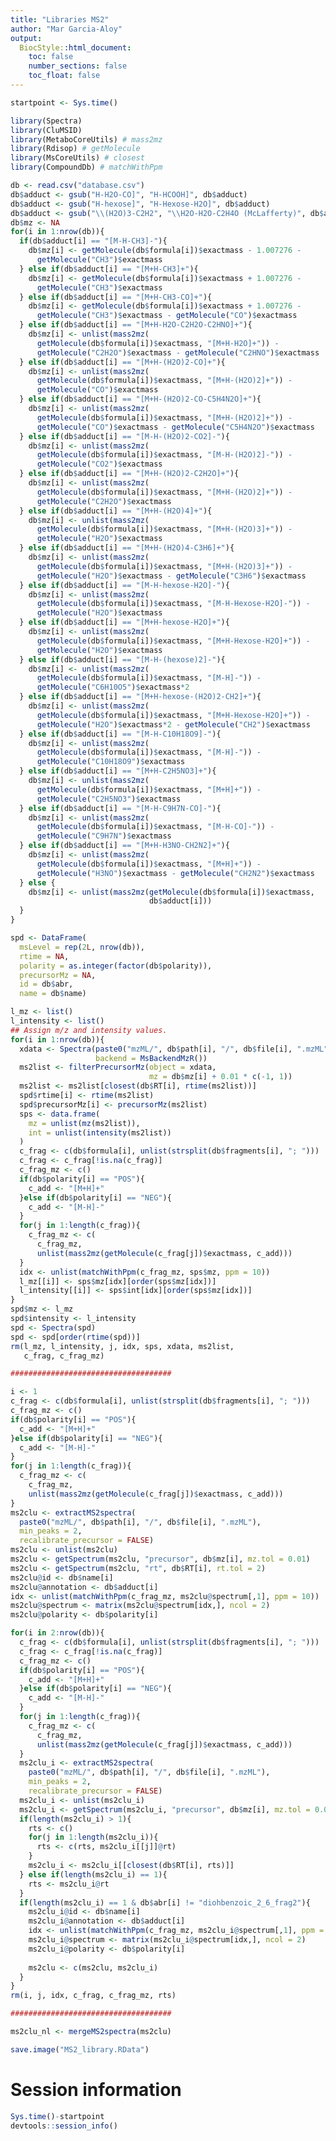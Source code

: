 ```yaml
---
title: "Libraries MS2"
author: "Mar Garcia-Aloy"
output: 
  BiocStyle::html_document:
    toc: false
    number_sections: false
    toc_float: false
---
```


```r
startpoint <- Sys.time()
```

```r
library(Spectra)
library(CluMSID)
library(MetaboCoreUtils) # mass2mz
library(Rdisop) # getMolecule
library(MsCoreUtils) # closest
library(CompoundDb) # matchWithPpm 

db <- read.csv("database.csv")
db$adduct <- gsub("H-H2O-CO]", "H-HCOOH]", db$adduct)
db$adduct <- gsub("H-hexose]", "H-Hexose-H2O]", db$adduct)
db$adduct <- gsub("\\(H2O)3-C2H2", "\\H2O-H2O-C2H4O (McLafferty)", db$adduct)
db$mz <- NA
for(i in 1:nrow(db)){
  if(db$adduct[i] == "[M-H-CH3]-"){
    db$mz[i] <- getMolecule(db$formula[i])$exactmass - 1.007276 -
      getMolecule("CH3")$exactmass
  } else if(db$adduct[i] == "[M+H-CH3]+"){
    db$mz[i] <- getMolecule(db$formula[i])$exactmass + 1.007276 -
      getMolecule("CH3")$exactmass
  } else if(db$adduct[i] == "[M+H-CH3-CO]+"){
    db$mz[i] <- getMolecule(db$formula[i])$exactmass + 1.007276 -
      getMolecule("CH3")$exactmass - getMolecule("CO")$exactmass
  } else if(db$adduct[i] == "[M+H-H2O-C2H2O-C2HNO]+"){
    db$mz[i] <- unlist(mass2mz(
      getMolecule(db$formula[i])$exactmass, "[M+H-H2O]+")) - 
      getMolecule("C2H2O")$exactmass - getMolecule("C2HNO")$exactmass
  } else if(db$adduct[i] == "[M+H-(H2O)2-CO]+"){
    db$mz[i] <- unlist(mass2mz(
      getMolecule(db$formula[i])$exactmass, "[M+H-(H2O)2]+")) - 
      getMolecule("CO")$exactmass
  } else if(db$adduct[i] == "[M+H-(H2O)2-CO-C5H4N2O]+"){
    db$mz[i] <- unlist(mass2mz(
      getMolecule(db$formula[i])$exactmass, "[M+H-(H2O)2]+")) - 
      getMolecule("CO")$exactmass - getMolecule("C5H4N2O")$exactmass
  } else if(db$adduct[i] == "[M-H-(H2O)2-CO2]-"){
    db$mz[i] <- unlist(mass2mz(
      getMolecule(db$formula[i])$exactmass, "[M-H-(H2O)2]-")) -
      getMolecule("CO2")$exactmass
  } else if(db$adduct[i] == "[M+H-(H2O)2-C2H2O]+"){
    db$mz[i] <- unlist(mass2mz(
      getMolecule(db$formula[i])$exactmass, "[M+H-(H2O)2]+")) - 
      getMolecule("C2H2O")$exactmass
  } else if(db$adduct[i] == "[M+H-(H2O)4]+"){
    db$mz[i] <- unlist(mass2mz(
      getMolecule(db$formula[i])$exactmass, "[M+H-(H2O)3]+")) - 
      getMolecule("H2O")$exactmass
  } else if(db$adduct[i] == "[M+H-(H2O)4-C3H6]+"){
    db$mz[i] <- unlist(mass2mz(
      getMolecule(db$formula[i])$exactmass, "[M+H-(H2O)3]+")) - 
      getMolecule("H2O")$exactmass - getMolecule("C3H6")$exactmass
  } else if(db$adduct[i] == "[M-H-hexose-H2O]-"){
    db$mz[i] <- unlist(mass2mz(
      getMolecule(db$formula[i])$exactmass, "[M-H-Hexose-H2O]-")) - 
      getMolecule("H2O")$exactmass
  } else if(db$adduct[i] == "[M+H-hexose-H2O]+"){
    db$mz[i] <- unlist(mass2mz(
      getMolecule(db$formula[i])$exactmass, "[M+H-Hexose-H2O]+")) - 
      getMolecule("H2O")$exactmass
  } else if(db$adduct[i] == "[M-H-(hexose)2]-"){
    db$mz[i] <- unlist(mass2mz(
      getMolecule(db$formula[i])$exactmass, "[M-H]-")) - 
      getMolecule("C6H10O5")$exactmass*2
  } else if(db$adduct[i] == "[M+H-hexose-(H2O)2-CH2]+"){
    db$mz[i] <- unlist(mass2mz(
      getMolecule(db$formula[i])$exactmass, "[M+H-Hexose-H2O]+")) - 
      getMolecule("H2O")$exactmass*2 - getMolecule("CH2")$exactmass
  } else if(db$adduct[i] == "[M-H-C10H18O9]-"){
    db$mz[i] <- unlist(mass2mz(
      getMolecule(db$formula[i])$exactmass, "[M-H]-")) - 
      getMolecule("C10H18O9")$exactmass
  } else if(db$adduct[i] == "[M+H-C2H5NO3]+"){
    db$mz[i] <- unlist(mass2mz(
      getMolecule(db$formula[i])$exactmass, "[M+H]+")) - 
      getMolecule("C2H5NO3")$exactmass
  } else if(db$adduct[i] == "[M-H-C9H7N-CO]-"){
    db$mz[i] <- unlist(mass2mz(
      getMolecule(db$formula[i])$exactmass, "[M-H-CO]-")) - 
      getMolecule("C9H7N")$exactmass
  } else if(db$adduct[i] == "[M+H-H3NO-CH2N2]+"){
    db$mz[i] <- unlist(mass2mz(
      getMolecule(db$formula[i])$exactmass, "[M+H]+")) - 
      getMolecule("H3NO")$exactmass - getMolecule("CH2N2")$exactmass
  } else {
    db$mz[i] <- unlist(mass2mz(getMolecule(db$formula[i])$exactmass, 
                               db$adduct[i]))
  }
}

spd <- DataFrame(
  msLevel = rep(2L, nrow(db)),
  rtime = NA,
  polarity = as.integer(factor(db$polarity)),
  precursorMz = NA,
  id = db$abr,
  name = db$name)

l_mz <- list()
l_intensity <- list()
## Assign m/z and intensity values.
for(i in 1:nrow(db)){
  xdata <- Spectra(paste0("mzML/", db$path[i], "/", db$file[i], ".mzML"), 
                   backend = MsBackendMzR())
  ms2list <- filterPrecursorMz(object = xdata, 
                               mz = db$mz[i] + 0.01 * c(-1, 1))
  ms2list <- ms2list[closest(db$RT[i], rtime(ms2list))]
  spd$rtime[i] <- rtime(ms2list)
  spd$precursorMz[i] <- precursorMz(ms2list)
  sps <- data.frame(
    mz = unlist(mz(ms2list)),
    int = unlist(intensity(ms2list))
  )
  c_frag <- c(db$formula[i], unlist(strsplit(db$fragments[i], "; ")))
  c_frag <- c_frag[!is.na(c_frag)]
  c_frag_mz <- c()
  if(db$polarity[i] == "POS"){
    c_add <- "[M+H]+"
  }else if(db$polarity[i] == "NEG"){
    c_add <- "[M-H]-"
  }
  for(j in 1:length(c_frag)){
    c_frag_mz <- c(
      c_frag_mz, 
      unlist(mass2mz(getMolecule(c_frag[j])$exactmass, c_add)))
  }
  idx <- unlist(matchWithPpm(c_frag_mz, sps$mz, ppm = 10))
  l_mz[[i]] <- sps$mz[idx][order(sps$mz[idx])]
  l_intensity[[i]] <- sps$int[idx][order(sps$mz[idx])]
}
spd$mz <- l_mz
spd$intensity <- l_intensity
spd <- Spectra(spd)
spd <- spd[order(rtime(spd))]
rm(l_mz, l_intensity, j, idx, sps, xdata, ms2list,
   c_frag, c_frag_mz)

####################################

i <- 1
c_frag <- c(db$formula[i], unlist(strsplit(db$fragments[i], "; ")))
c_frag_mz <- c()
if(db$polarity[i] == "POS"){
  c_add <- "[M+H]+"
}else if(db$polarity[i] == "NEG"){
  c_add <- "[M-H]-"
}
for(j in 1:length(c_frag)){
  c_frag_mz <- c(
    c_frag_mz, 
    unlist(mass2mz(getMolecule(c_frag[j])$exactmass, c_add)))
}
ms2clu <- extractMS2spectra(
  paste0("mzML/", db$path[i], "/", db$file[i], ".mzML"),
  min_peaks = 2,
  recalibrate_precursor = FALSE)
ms2clu <- unlist(ms2clu)
ms2clu <- getSpectrum(ms2clu, "precursor", db$mz[i], mz.tol = 0.01)
ms2clu <- getSpectrum(ms2clu, "rt", db$RT[i], rt.tol = 2)
ms2clu@id <- db$name[i]
ms2clu@annotation <- db$adduct[i]
idx <- unlist(matchWithPpm(c_frag_mz, ms2clu@spectrum[,1], ppm = 10))
ms2clu@spectrum <- matrix(ms2clu@spectrum[idx,], ncol = 2)
ms2clu@polarity <- db$polarity[i]

for(i in 2:nrow(db)){
  c_frag <- c(db$formula[i], unlist(strsplit(db$fragments[i], "; ")))
  c_frag <- c_frag[!is.na(c_frag)]
  c_frag_mz <- c()
  if(db$polarity[i] == "POS"){
    c_add <- "[M+H]+"
  }else if(db$polarity[i] == "NEG"){
    c_add <- "[M-H]-"
  }
  for(j in 1:length(c_frag)){
    c_frag_mz <- c(
      c_frag_mz, 
      unlist(mass2mz(getMolecule(c_frag[j])$exactmass, c_add)))
  }
  ms2clu_i <- extractMS2spectra(
    paste0("mzML/", db$path[i], "/", db$file[i], ".mzML"),
    min_peaks = 2,
    recalibrate_precursor = FALSE)
  ms2clu_i <- unlist(ms2clu_i)
  ms2clu_i <- getSpectrum(ms2clu_i, "precursor", db$mz[i], mz.tol = 0.01)
  if(length(ms2clu_i) > 1){
    rts <- c()
    for(j in 1:length(ms2clu_i)){
      rts <- c(rts, ms2clu_i[[j]]@rt)
    }
    ms2clu_i <- ms2clu_i[[closest(db$RT[i], rts)]]
  } else if(length(ms2clu_i) == 1){
    rts <- ms2clu_i@rt
  }
  if(length(ms2clu_i) == 1 & db$abr[i] != "diohbenzoic_2_6_frag2"){
    ms2clu_i@id <- db$name[i]
    ms2clu_i@annotation <- db$adduct[i]
    idx <- unlist(matchWithPpm(c_frag_mz, ms2clu_i@spectrum[,1], ppm = 10))
    ms2clu_i@spectrum <- matrix(ms2clu_i@spectrum[idx,], ncol = 2)
    ms2clu_i@polarity <- db$polarity[i]
    
    ms2clu <- c(ms2clu, ms2clu_i) 
  }
}
rm(i, j, idx, c_frag, c_frag_mz, rts)

####################################

ms2clu_nl <- mergeMS2spectra(ms2clu)

save.image("MS2_library.RData")
```


# Session information

```r
Sys.time()-startpoint
devtools::session_info()
```
